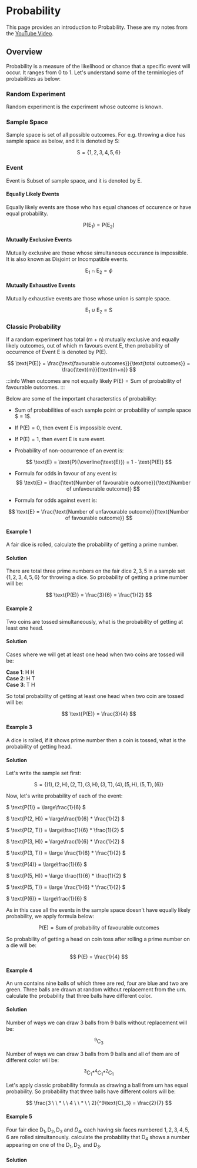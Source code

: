 # Probability

This page provides an introduction to Probability. These are my notes from the [YouTube Video](https://www.youtube.com/watch?v=iNzpUTrm3DU).


## Overview 

Probability is a measure of the likelihood or chance that a specific event will occur. It ranges from 0 to 1. Let's understand some of the terminlogies of probabilities as below:

### Random Experiment 

Random experiment is the experiment whose outcome is known.

### Sample Space 

Sample space is set of all possible outcomes. For e.g. throwing a dice has sample space as below, and it is denoted by $\text{S}$:

$$
\text{S} = \{1, 2, 3, 4, 5, 6\}
$$



### Event 

Event is Subset of sample space, and it is denoted by $\text{E}$.

#### Equally Likely Events

Equally likely events are those who has equal chances of occurence or have equal probability.

$$
\text{P(E}_1) = \text{P(E}_2)
$$


#### Mutually Exclusive Events

Mutually exclusive are those whose simultaneous occurance is impossible. It is also known as Disjoint or Incompatible events.

$$
\text{E}_1 \cap \text{E}_2 = \phi
$$

#### Mutually Exhaustive Events

Mutually exhaustive events are those whose union is sample space.

$$
\text{E}_1 \cup \text{E}_2 = \text{S}
$$


### Classic Probability

If a random experiment has total $\text{(m + n)}$ mutually exclusive and equally likely outcomes, out of which $\text{m}$ favours event $\text{E}$, then probability of occurrence of Event $\text{E}$ is denoted by $\text{P(E)}$.

$$
\text{P(E)} = \frac{\text{favourable outcomes}}{\text{total outcomes}} = \frac{\text{m}}{\text{m+n}}
$$


:::info
When outcomes are not equally likely $\text{P(E)} = \text{Sum of probability of favourable outcomes}$.
:::

Below are some of the important characterstics of probability:

- Sum of probabilities of each sample point or probability of sample space $ = 1$.

- If $\text{P(E)} = 0,$ then event $\text{E}$ is impossible event.

- If $\text{P(E)} = 1,$ then event $\text{E}$ is sure event.

- Probability of non-occurrence of an event is:

$$
\text{E} = \text{P}(\overline{\text{E}}) = 1 - \text{P(E)}
$$

- Formula for odds in favour of any event is:
$$
\text{E} = \frac{\text{Number of favourable outcome}}{\text{Number of unfavourable outcome}}
$$ 

- Formula for odds against event is:

$$
\text{E} = \frac{\text{Number of unfavourable outcome}}{\text{Number of favourable outcome}}
$$



#### Example 1

A fair dice is rolled, calculate the probability of getting a prime number.

#### Solution

There are total three prime numbers on the fair dice ${2, 3, 5}$ in a sample set $\{1, 2, 3, 4, 5, 6\}$ for throwing a dice. So probability of getting a prime number will be:

$$
\text{P(E)} = \frac{3}{6} = \frac{1}{2}
$$


#### Example 2

Two coins are tossed simultaneously, what is the probability of getting at least one head.

#### Solution

Cases where we will get at least one head when two coins are tossed will be:

<b>Case 1</b>: H H <br />
<b>Case 2</b>: H T <br />
<b>Case 3</b>: T H <br />

So total probability of getting at least one head when two coin are tossed will be:

$$
\text{P(E)} = \frac{3}{4}
$$


#### Example 3

A dice is rolled, if it shows prime number then a coin is tossed, what is the probability of getting head.

#### Solution

Let's write the sample set first: 

$$
\text{S} = \{
	(1),
	(2, \text{H}),
	(2, \text{T}),
	(3, \text{H}),
	(3, \text{T}),
	(4),
	(5, \text{H}),
	(5, \text{T}),
	(6)
\}
$$

Now, let's write probability of each of the event: 

$
\text{P(1)} = \large\frac{1}{6}
$

$
\text{P(2, H)} = \large\frac{1}{6} * \frac{1}{2}
$

$
\text{P(2, T)} = \large\frac{1}{6} * \frac{1}{2}
$

$
\text{P(3, H)} = \large\frac{1}{6} * \frac{1}{2}
$

$
\text{P(3, T)} = \large \frac{1}{6} * \frac{1}{2}
$

$
\text{P(4)} = \large\frac{1}{6}
$

$
\text{P(5, H)} = \large \frac{1}{6} * \frac{1}{2}
$


$
\text{P(5, T)} = \large \frac{1}{6} * \frac{1}{2}
$

$
\text{P(6)} = \large\frac{1}{6}
$

As in this case all the events in the sample space doesn't have equally likely probability, we apply formula below:

$$
\text{P(E)} = \text{Sum of probability of favourable outcomes}
$$

So probability of getting a head on coin toss after rolling a prime number on a die will be:

$$
P(E) = \frac{1}{4}
$$ 


#### Example 4

An urn contains nine balls of which three are red, four are blue and two are green. Three balls are drawn at random without replacement from the urn. calculate the probability that three balls have different color.

#### Solution

Number of ways we can draw $3$ balls from $9$ balls without replacement will be:

$$
^9\text{C}_3
$$

Number of ways we can draw $3$ balls from $9$ balls and all of them are of different color will be:

$$
^3\text{C}_1 * ^4\text{C}_1 * ^2\text{C}_1
$$

Let's apply classic probability formula as drawing a ball from urn has equal probability. So probability that three balls have different colors will be:

$$
\frac{3 \ \ * \ \  4 \ \ * \ \  2}{^9\text{C}_3} = \frac{2}{7}
$$


#### Example 5

Four fair dice $\text{D}_1, \text{D}_2, \text{D}_3$ and $D_4$, each having six faces numbered $1, 2, 3, 4, 5, 6$ are rolled simultanously. calculate the probability that $\text{D}_4$ shows a number appearing on one of the $\text{D}_1, \text{D}_2$, and $\text{D}_3$.


#### Solution

